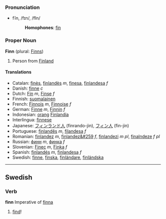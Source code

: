 === Pronunciation ===
*fĭn, /fɪn/, /fIn/
*:'''Homophones''': [[fin]]

=== Proper Noun ===
'''Finn''' (plural: [[Finns]])

# Person from [[Finland]]

==== Translations ====
*Catalan: [[finès]], [[finlandès]] ''m'', [[finesa]], [[finlandesa]] ''f''
*Danish: [[finne]] ''c''
*Dutch: [[Fin]] ''m'', [[Finse]] ''f''
*Finnish: [[suomalainen]]
*French: [[Finnois]] ''m'', [[Finnoise]] ''f''
*German: [[Finne]] ''m'', [[Finnin]] ''f''
*Indonesian: [[orang]] [[Finlandia]]
*Interlingua: [[finnese]]
*Japanese: [[フィンランド人]] (finrando-jin), [[フィン人]] (fin-jin)
*Portuguese: [[finlandês]] ''m'', [[filandesa]] ''f''
*Romanian: [[finlandez]] ''m'', [[finlandez&#259]] ''f'', [[finlandezi]] ''m pl'', [[finalndeze]] ''f pl''
*Russian: [[финн]] ''m'', [[финка]] ''f''
*Slovenian: [[Finec]] ''m'', [[Finka]] ''f''
*Spanish: [[finlandés]] ''m'', [[finlandesa]] ''f''
*Swedish: [[finne]], [[finska]], [[finländare]], [[finländska]]

----
==Swedish==
===Verb===
'''finn''' Imperative of [[finna]]

#[[find]]!